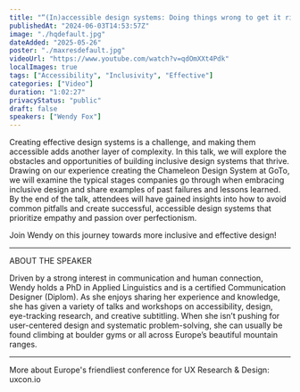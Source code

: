```yaml
---
title: "“(In)accessible design systems: Doing things wrong to get it right“ - Wendy Fox - uxcon vienna 2023"
publishedAt: "2024-06-03T14:53:57Z"
image: "./hqdefault.jpg"
dateAdded: "2025-05-26"
poster: "./maxresdefault.jpg"
videoUrl: "https://www.youtube.com/watch?v=qdOmXXt4Pdk"
localImages: true
tags: ["Accessibility", "Inclusivity", "Effective"]
categories: ["Video"]
duration: "1:02:27"
privacyStatus: "public"
draft: false
speakers: ["Wendy Fox"]
---
```

Creating effective design systems is a challenge, and making them accessible adds another layer of complexity. In this talk, we will explore the obstacles and opportunities of building inclusive design systems that thrive. Drawing on our experience creating the Chameleon Design System at GoTo, we will examine the typical stages companies go through when embracing inclusive design and share examples of past failures and lessons learned. By the end of the talk, attendees will have gained insights into how to avoid common pitfalls and create successful, accessible design systems that prioritize empathy and passion over perfectionism. 

Join Wendy on this journey towards more inclusive and effective design! 

____________

ABOUT THE SPEAKER

Driven by a strong interest in communication and human connection, Wendy holds a PhD in Applied Linguistics and is a certified Communication Designer (Diplom). As she enjoys sharing her experience and knowledge, she has given a variety of talks and workshops on accessibility, design, eye-tracking research, and creative subtitling. When she isn’t pushing for user-centered design and systematic problem-solving, she can usually be found climbing at boulder gyms or all across Europe’s beautiful mountain ranges.  

____________

More about Europe's friendliest conference for UX Research & Design: uxcon.io
